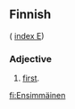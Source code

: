 ==Finnish==
( [[Wiktionary:Finnish_index_e|index E]])

===Adjective===

# [[first]].

[[fi:Ensimmäinen]]